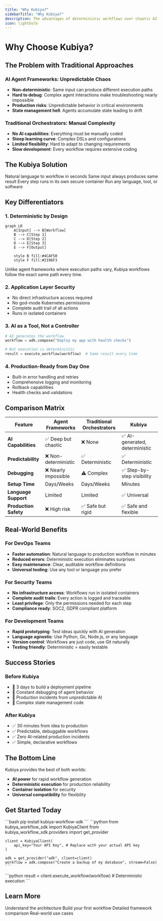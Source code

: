 ```yaml
---
title: "Why Kubiya?"
sidebarTitle: "Why Kubiya?"
description: The advantages of deterministic workflows over chaotic AI agents
icon: lightbulb
---
```


# Why Choose Kubiya?

## The Problem with Traditional Approaches

### AI Agent Frameworks: Unpredictable Chaos
- **Non-deterministic**: Same input can produce different execution paths
- **Hard to debug**: Complex agent interactions make troubleshooting nearly impossible
- **Production risks**: Unpredictable behavior in critical environments
- **State management hell**: Agents accumulate state leading to drift

### Traditional Orchestrators: Manual Complexity
- **No AI capabilities**: Everything must be manually coded
- **Steep learning curve**: Complex DSLs and configurations
- **Limited flexibility**: Hard to adapt to changing requirements
- **Slow development**: Every workflow requires extensive coding

## The Kubiya Solution

<CardGroup cols={2}>
  <Card title="AI-Powered Generation" icon="brain">
    Natural language to workflow in seconds
  </Card>
  <Card title="Deterministic Execution" icon="route">
    Same input always produces same result
  </Card>
  <Card title="Container Isolation" icon="shield">
    Every step runs in its own secure container
  </Card>
  <Card title="Universal Compatibility" icon="globe">
    Run any language, tool, or software
  </Card>
</CardGroup>

## Key Differentiators

### 1. **Deterministic by Design**
```mermaid
graph LR
    A[Input] --> B[Workflow]
    B --> C[Step 1]
    C --> D[Step 2]
    D --> E[Step 3]
    E --> F[Output]
    
    style B fill:#4CAF50
    style F fill:#2196F3
```

Unlike agent frameworks where execution paths vary, Kubiya workflows follow the exact same path every time.

### 2. **Application Layer Security**
- No direct infrastructure access required
- No god-mode Kubernetes permissions
- Complete audit trail of all actions
- Runs in isolated containers

### 3. **AI as a Tool, Not a Controller**
```python
# AI generates the workflow
workflow = adk.compose("Deploy my app with health checks")

# But execution is deterministic
result = execute_workflow(workflow)  # Same result every time
```

### 4. **Production-Ready from Day One**
- Built-in error handling and retries
- Comprehensive logging and monitoring
- Rollback capabilities
- Health checks and validations

## Comparison Matrix

| Feature | Agent Frameworks | Traditional Orchestrators | Kubiya |
|---------|-----------------|-------------------------|---------|
| **AI Capabilities** | ✅ Deep but chaotic | ❌ None | ✅ AI-generated, deterministic |
| **Predictability** | ❌ Non-deterministic | ✅ Deterministic | ✅ Deterministic |
| **Debugging** | ❌ Nearly impossible | ⚠️ Complex | ✅ Step-by-step visibility |
| **Setup Time** | Days/Weeks | Days/Weeks | Minutes |
| **Language Support** | Limited | Limited | ✅ Universal |
| **Production Safety** | ❌ High risk | ✅ Safe but rigid | ✅ Safe and flexible |

## Real-World Benefits

### For DevOps Teams
- **Faster automation**: Natural language to production workflow in minutes
- **Reduced errors**: Deterministic execution eliminates surprises
- **Easy maintenance**: Clear, auditable workflow definitions
- **Universal tooling**: Use any tool or language you prefer

### For Security Teams
- **No infrastructure access**: Workflows run in isolated containers
- **Complete audit trails**: Every action is logged and traceable
- **Least privilege**: Only the permissions needed for each step
- **Compliance ready**: SOC2, GDPR compliant platform

### For Development Teams
- **Rapid prototyping**: Test ideas quickly with AI generation
- **Language agnostic**: Use Python, Go, Node.js, or any language
- **Version control**: Workflows are just code, use Git naturally
- **Testing friendly**: Deterministic = easily testable

## Success Stories

### Before Kubiya
- 🔴 3 days to build a deployment pipeline
- 🔴 Constant debugging of agent behavior
- 🔴 Production incidents from unpredictable AI
- 🔴 Complex state management code

### After Kubiya
- ✅ 30 minutes from idea to production
- ✅ Predictable, debuggable workflows
- ✅ Zero AI-related production incidents
- ✅ Simple, declarative workflows

## The Bottom Line

Kubiya provides the best of both worlds:
- **AI power** for rapid workflow generation
- **Deterministic execution** for production reliability
- **Container isolation** for security
- **Universal compatibility** for flexibility

## Get Started Today

<Steps>
  <Step title="Install SDK">
    ```bash
    pip install kubiya-workflow-sdk
    ```
  </Step>
  
  <Step title="Generate Your First Workflow">
    ```python
    from kubiya_workflow_sdk import KubiyaClient
    from kubiya_workflow_sdk.providers import get_provider

    client = KubiyaClient(
        api_key="Your API Key", # Replace with your actual API key
    )

    adk = get_provider("adk", client=client)
    workflow = adk.compose("Create a backup of my database", stream=False)
    ```
  </Step>
  
  <Step title="Deploy with Confidence">
    ```python
    result = client.execute_workflow(workflow)  # Deterministic execution
    ```
  </Step>
</Steps>

## Learn More

<CardGroup cols={2}>
  <Card title="Platform Overview" icon="layer-group" href="/concepts/platform-overview">
    Understand the architecture
  </Card>
  <Card title="Quickstart" icon="rocket" href="/getting-started/quickstart">
    Build your first workflow
  </Card>
  <Card title="Agent Comparison" icon="balance-scale" href="/concepts/agent-frameworks-comparison">
    Detailed framework comparison
  </Card>
  <Card title="Examples" icon="lightbulb" href="/sdk/examples">
    Real-world use cases
  </Card>
</CardGroup> 
